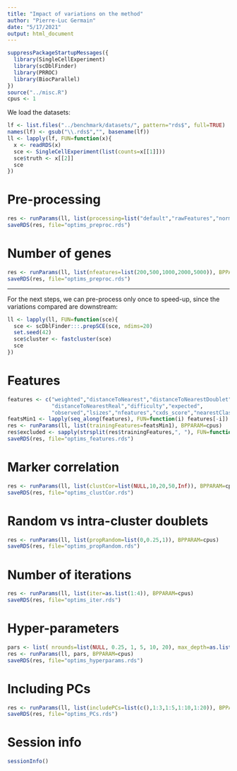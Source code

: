 ```yaml
---
title: "Impact of variations on the method"
author: "Pierre-Luc Germain"
date: "5/17/2021"
output: html_document
---
```


```r
suppressPackageStartupMessages({
  library(SingleCellExperiment)
  library(scDblFinder)
  library(PRROC)
  library(BiocParallel)
})
source("../misc.R")
cpus <- 1
```

We load the datasets:

```r
lf <- list.files("../benchmark/datasets/", pattern="rds$", full=TRUE)
names(lf) <- gsub("\\.rds$","", basename(lf))
ll <- lapply(lf, FUN=function(x){
  x <- readRDS(x)
  sce <- SingleCellExperiment(list(counts=x[[1]]))
  sce$truth <- x[[2]]
  sce
})
```

# Pre-processing

```r
res <- runParams(ll, list(processing=list("default","rawFeatures","normFeatures","rawPCA")), BPPARAM=cpus)
saveRDS(res, file="optims_preproc.rds")
```

# Number of genes

```r
res <- runParams(ll, list(nfeatures=list(200,500,1000,2000,5000)), BPPARAM=cpus)
saveRDS(res, file="optims_preproc.rds")
```


***

For the next steps, we can pre-process only once to speed-up,
since the variations compared are downstream:

```r
ll <- lapply(ll, FUN=function(sce){
  sce <- scDblFinder:::.prepSCE(sce, ndims=20)
  set.seed(42)
  sce$cluster <- fastcluster(sce)
  sce
})
```


# Features

```r
features <- c("weighted","distanceToNearest","distanceToNearestDoublet",
              "distanceToNearestReal","difficulty","expected",
              "observed","lsizes","nfeatures","cxds_score","nearestClass")
featsMin1 <- lapply(seq_along(features), FUN=function(i) features[-i])
res <- runParams(ll, list(trainingFeatures=featsMin1), BPPARAM=cpus)
res$excluded <- sapply(strsplit(res$trainingFeatures,", "), FUN=function(x) setdiff(features,x))
saveRDS(res, file="optims_features.rds")
```

# Marker correlation

```r
res <- runParams(ll, list(clustCor=list(NULL,10,20,50,Inf)), BPPARAM=cpus)
saveRDS(res, file="optims_clustCor.rds")
```


# Random vs intra-cluster doublets

```r
res <- runParams(ll, list(propRandom=list(0,0.25,1)), BPPARAM=cpus)
saveRDS(res, file="optims_propRandom.rds")
```

# Number of iterations

```r
res <- runParams(ll, list(iter=as.list(1:4)), BPPARAM=cpus)
saveRDS(res, file="optims_iter.rds")
```

# Hyper-parameters

```r
pars <- list( nrounds=list(NULL, 0.25, 1, 5, 10, 20), max_depth=as.list(4:7), BPPARAM=cpus)
res <- runParams(ll, pars, BPPARAM=cpus)
saveRDS(res, file="optims_hyperparams.rds")
```

# Including PCs

```r
res <- runParams(ll, list(includePCs=list(c(),1:3,1:5,1:10,1:20)), BPPARAM=cpus)
saveRDS(res, file="optims_PCs.rds")
```


# Session info

```r
sessionInfo()
```

